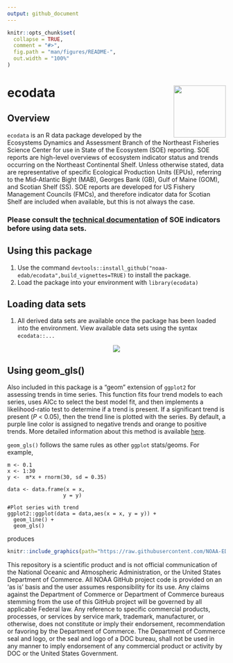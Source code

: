 ```yaml
---
output: github_document
---
```


<!-- README.md is generated from README.Rmd. Please edit that file -->

```r
knitr::opts_chunk$set(
  collapse = TRUE,
  comment = "#>",
  fig.path = "man/figures/README-",
  out.width = "100%"
)
```
# ecodata <img src="https://github.com/NOAA-EDAB/ecodata/blob/master/ecodata_logo.png" align="right" width="120" /> 

<!-- badges: start -->
<!-- badges: end -->

## Overview

`ecodata` is an R data package developed by the Ecosystems Dynamics and Assessment Branch of the Northeast Fisheries Science Center
for use in State of the Ecosystem (SOE) reporting. SOE reports are high-level overviews of ecosystem indicator status and trends occurring
on the Northeast Continental Shelf. Unless otherwise stated, data are representative of specific Ecological Production Units (EPUs), referring to 
the Mid-Atlantic Bight (MAB), Georges Bank (GB), Gulf of Maine (GOM), and Scotian Shelf (SS). SOE reports are developed for US Fishery
Management Councils (FMCs), and therefore indicator data for Scotian Shelf are included when available, but this is not always the case. 

### Please consult the [technical documentation](https://noaa-edab.github.io/tech-doc/) of SOE indicators before using data sets.

## Using this package

1.  Use the command `devtools::install_github("noaa-edab/ecodata",build_vignettes=TRUE)` to install the package.
2.  Load the package into your environment with `library(ecodata)`

## Loading data sets

1.  All derived data sets are available once the package has been loaded into the environment. View available data sets using the syntax `ecodata::...`

<p align="center" width="645"> 
<img src="https://raw.githubusercontent.com/NOAA-EDAB/ecodata/master/ecodataHelp.gif">
</p>

## Using geom_gls()

Also included in this package is a "geom" extension of `ggplot2` for assessing trends in time series. This function fits four trend models to each 
series, uses AICc to select the best model fit, and then implements a likelihood-ratio test to determine if a trend is present. If a significant
trend is present (*P* < 0.05), then the trend line is plotted with the series. By default, a purple line color is assigned to negative trends and orange to positive trends. More detailed information about this method is available
[here](https://noaa-edab.github.io/tech-doc/trend-analysis.html). 

`geom_gls()` follows the same rules as other `ggplot` stats/geoms. For example,

```
m <- 0.1
x <- 1:30
y <-  m*x + rnorm(30, sd = 0.35)

data <- data.frame(x = x,
                  y = y)

#Plot series with trend 
ggplot2::ggplot(data = data,aes(x = x, y = y)) +
  geom_line() +
  geom_gls()
```

produces 

```r
knitr::include_graphics(path="https://raw.githubusercontent.com/NOAA-EDAB/ecodata/master/docs/images/geom_gls.png")
```

This repository is a scientific product and is not official communication of the National Oceanic and Atmospheric Administration, or the United States Department of Commerce. All NOAA GitHub project code is provided on an ‘as is’ basis and the user assumes responsibility for its use. Any claims against the Department of Commerce or Department of Commerce bureaus stemming from the use of this GitHub project will be governed by all applicable Federal law. Any reference to specific commercial products, processes, or services by service mark, trademark, manufacturer, or otherwise, does not constitute or imply their endorsement, recommendation or favoring by the Department of Commerce. The Department of Commerce seal and logo, or the seal and logo of a DOC bureau, shall not be used in any manner to imply endorsement of any commercial product or activity by DOC or the United States Government.
